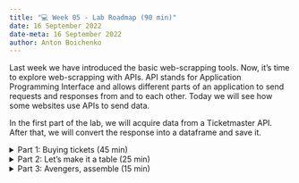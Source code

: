 ```yaml
---
title: "💻 Week 05 - Lab Roadmap (90 min)"
date: 16 September 2022
date-meta: 16 September 2022
author: Anton Boichenko
---
```


Last week we have introduced the basic web-scrapping tools. Now, it's time to explore web-scrapping with APIs. API stands for Application Programming Interface and allows different parts of an application to send requests and responses from and to each other. Today we will see how some websites use APIs to send data. 

In the first part of the lab, we will acquire data from a Ticketmaster API. After that, we will convert the response into a dataframe and save it. 

<details><summary>Part 1: Buying tickets (45 min)</summary>

## Part 1: Buying tickets 

After last week you might think "Well, yeah, it is useful for my academic endeavours, but not for my day-to-day life.". Let us show you how you can solve your problems with it!

It turns out that [TicketMaster](https://www.ticketmaster.com/) (one of the biggest websites that sells tickets) has its own API. It means that you can automate your ticket search if you wanted to! Let's explore this together. 

*We do not provide you with code straight away, however, you will find the solutions below.*

In the same way as before we will first complete some tasks together to understand how APIs work and then work independently.

🤝 **WORKING TOGETHER**

1. Go to [https://developer.ticketmaster.com/](https://developer.ticketmaster.com/) and register an account. You will only need an email address. 
2. Acquire an API token using your new account. It will be called a **Consumer Key** in your apps' information.
3. Make an API call to get all the venues in New York. 

And now, it's time to get tickets!

🎯 **ACTION POINTS** 

1. Using the [documentation](https://developer.ticketmaster.com/products-and-docs/apis/discovery-api/v2/#search-events-v2) find all the music events happening in London.    
    How many events have you found?  
    Do you think it's all the events happening in London?   
    Is there a way to show more events?  
2. Let's make our search a bit more narrow. Let's imagine you are coming back from holidays on the 15th of October. Can you find Rock music events in London that are happening after that date? 
    What if you wanted an event that you can get to for less than 30 pounds? Can you find one for yourself?
3. Go ahead and try to find London events related to data and data science. Are there any? Extend your search and try again.
4. What about family-friendly events in London? Are there any?


### Solution Code

<details class="special"> <summary> ![](/figures/logos/python-logo-notext.svg){height="1em" fig-align="left" vertical-align="middle" fig-alt="Python logo"} Python users </summary>

All the tasks above are solved with the same API URL. Here we will show the base code and mainly the parameters that yield the desired results. 

**Task 3**

```python
# import the required libraries
import requests

# saving your API key
api_key = "YOUR_API_KEY"

# setting up the API query parameters (they will be changing)
params = {"classificationName": "music",
          "countryCode": "GB",
          "city": "London",
          "apikey": api_key}

# sending a request to the API
response = requests.get("https://app.ticketmaster.com/discovery/v2/events.json",
                        params=params)

# parse the response
resp_json = response.json()

# extract the events
resp_json["_embedded"]["events"]
```

Next, we will be only providing the query parameters.

**Task 3 (extending search)**

```python
# setting up the API query parameters (they will be changing)
params = {"classificationName": "music",
          "countryCode": "GB",
          "city": "London",
          "size": 200, # feel free to change this number
          "page": 1, # we add pages here to show that you can get more results if needed
          "apikey": api_key}
```

**Task 4**

```python
# setting up the API query parameters (they will be changing)
params = {"classificationName": "music",
          "countryCode": "GB",
          "city": "London",
          "genre_name":"Rock",
          "startDateTime":"2022-10-15T00:00:00Z",
          "size": 200, # feel free to change this number
          "page": 1, # we add pages here to show that you can get more results if needed
          "apikey": api_key}
```

This API does not have a price parameter, so you would need to filter the JSON manually. 

**Task 5**

```python
# setting up the API query parameters (they will be changing)
params = {"countryCode": "GB",
          "city": "London",
          "keyword":"data",
          "size": 200, # feel free to change this number
          "page": 1, # we add pages here to show that you can get more results if needed
          "apikey": api_key}

# or

params = {"keyword":"data",
          "size": 200, 
          "page": 1,
          "apikey": api_key}
```

**Task 6**

```python
# setting up the API query parameters (they will be changing)
params = {"countryCode": "GB",
          "city": "London",
          "includeFamily":"only",
          "size": 200, # feel free to change this number
          "page": 1, # we add pages here to show that you can get more results if needed
          "apikey": api_key}
```

</details>

<details class="special"> <summary> ![](/figures/logos/Rlogo.svg){height="1em" fig-align="left" vertical-align="middle" fig-alt="R logo"} R users </summary>

All the tasks above are solved with the same API URL. Here we will show the base code and mainly the parameters that yield the desired results. 

**Task 3**

```R
# importing required packages
library("httr")
library("jsonlite")

# saving your API key
api_key <- "ErOQNylYMIv9wqPLWsezUdByUjftJIa6"

# setting up the base URL and parameters
base_url <- "https://app.ticketmaster.com/discovery/v2/events.json"

# sending a request
response <- GET(base_url, query = list("classificationName" = "music",
          "countryCode" = "GB",
          "city" = "London",
          "apikey" = api_key))

# parse the response
json <- content(response, "parsed")
```
Next, we will be only providing the query parameters.

**Task 3 (extending search)**

```R
# sending a request
response <- GET(base_url, query = list("classificationName" = "music",
          "countryCode" = "GB",
          "city" = "London",
          "size" = 200, 
          "page" = 1,
          "apikey" = api_key))
```

**Task 4**

```R
# sending a request
response <- GET(base_url, query = list("classificationName" = "music",
          "countryCode" = "GB",
          "city" = "London",
          "genre_name" = "Rock",
          "startDateTime" = "2022-10-15T00:00:00Z",
          "size" = 200, # feel free to change this number
          "page" = 1, # we add pages here to show that you can get more results if needed
          "apikey" = api_key))
```

This API does not have a price parameter, so you would need to filter the JSON manually. 

**Task 5**

```R
# sending a request
response <- GET(base_url, query = list(
          "countryCode" = "GB",
          "city" = "London",
          "keyword" = "data",
          "size" = 200, # feel free to change this number
          "page" = 1, # we add pages here to show that you can get more results if needed
          "apikey" = api_key))

# or

response <- GET(base_url, query = list(
          "keyword" = "data",
          "size" = 200, # feel free to change this number
          "page" = 1, # we add pages here to show that you can get more results if needed
          "apikey" = api_key))
```

**Task 6**

```R
# sending a request
response <- GET(base_url, query = list(
          "countryCode" = "GB",
          "city" = "London",
          "includeFamily" = "only",
          "size" = 200, # feel free to change this number
          "page" = 1, # we add pages here to show that you can get more results if needed
          "apikey" = api_key))
```
</details>

</details>

<details><summary> Part 2: Let's make it a table (25 min)</summary>
## Part 2: Let's make it a table

Using an API usually implies working with JSON responses. However, sometimes it becomes a bit tricky to use JSON formats. We are very used to tables, so let's convert this response to one. 

🤝 **WORKING TOGETHER**

1. Get an API response for all music events in London. 
2. Apply the `pd.DataFrame()` and the `pd.json_normalize()` functions to the final response and examine the difference. 
3. Print the first rows of the DataFrame. 
4. Examine the column names of the DataFrame.
5. Search how to delete columns.
6. Delete a column called `test`. 

Now, it's time for you to work independently. We haven't taught you the majority of the things you will be doing now. You will have to **search for the solutions online**. We do it to help you get the gist of what data scientists and programmers usually do best - googling.  

🎯 **ACTION POINTS** 


1. Change the name of the column `sales.public.startDateTime` to `sales_start`. 
2. Select only the column called `sales_start`. 
3. Select two columns: `sales_start` and `name`.
4. Print the 5th name from the column called `name`. 
5. Print the 5th observation from the 3rd column.
6. Check what data types are present in the dataframe.
7. Check if there are any missing data. If so, what columns contain them?
8. Save the DataFrame to an Excel file.  


</details>

<details><summary> Part 3: Avengers, assemble (15 min)</summary>
## Part 3: Avengers, assemble

This course implies working on a group project. You will be working in groups of 2-3 people. During this time we allocate some time for you to find your groupmates. Feel free to do it now! 

</details>